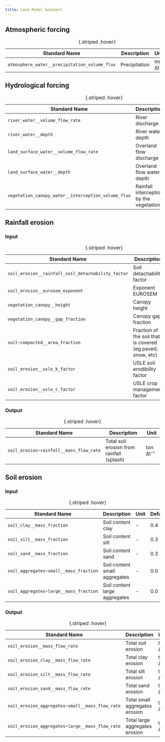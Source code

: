 ```yaml
---
title: Land Model Sediment
---
```


<style>
table {
  table-layout: fixed;
  width: 100%;
}
td, th {
  word-wrap: break-word;
}
</style>

## Atmospheric forcing
| Standard Name | Description | Unit | Default |
| ------ | ---- | -- | -- |
| `atmosphere_water__precipitation_volume_flux` | Precipitation | mm Δt⁻¹ | - |
: {.striped .hover}

## Hydrological forcing
| Standard Name | Description | Unit | Default |
| ------ | ---- | -- | -- |
| `river_water__volume_flow_rate` | River discharge | m³ s⁻¹ | - |
| `river_water__depth` | River water depth | m | - |
| `land_surface_water__volume_flow_rate` | Overland flow discharge | m³ s⁻¹ | - |
| `land_surface_water__depth` | Overland flow water depth | m | - |
| `vegetation_canopy_water__interception_volume_flux` | Rainfall interception by the vegetation | mm Δt⁻¹ | - |
: {.striped .hover}

## Rainfall erosion
### Input
| Standard Name | Description | Unit | Default |
| ------ | ---- | -- | -- |
| `soil_erosion__rainfall_soil_detachability_factor` |  Soil detachability factor | g J⁻¹ | 0.6 |
| `soil_erosion__eurosem_exponent` | Exponent EUROSEM | - | 2.0 |
| `vegetation_canopy__height` | Canopy height | m | 0.5 |
| `vegetation_canopy__gap_fraction` | Canopy gap fraction | - | 0.1 |
| `soil~compacted__area_fraction` | Fraction of the soil that is covered (eg paved, snow, etc) | - | 0.01 |
| `soil_erosion__usle_k_factor` | USLE soil erodibility factor | - | 0.1 |
| `soil_erosion__usle_c_factor` | USLE crop management factor | - | 0.01 |
: {.striped .hover}

### Output
| Standard Name | Description | Unit |
| --- | --- | - |
| `soil_erosion~rainfall__mass_flow_rate` | Total soil erosion from rainfall (splash) | ton Δt⁻¹ |
: {.striped .hover}

## Soil erosion
### Input
| Standard Name | Description | Unit | Default |
| ------ | ---- | -- | -- |
| `soil_clay__mass_fraction` | Soil content clay | - | 0.4 |
| `soil_silt__mass_fraction` | Soil content silt | - | 0.3 |
| `soil_sand__mass_fraction` | Soil content sand | - | 0.3 |
| `soil_aggregates~small__mass_fraction` | Soil content small aggregates | - | 0.0 |
| `soil_aggregates~large__mass_fraction` | Soil content large aggregates | - | 0.0 |
: {.striped .hover}

### Output
| Standard Name | Description | Unit |
| --- | --- | - |
| `soil_erosion__mass_flow_rate` | Total soil erosion | ton Δt⁻¹ |
| `soil_erosion_clay__mass_flow_rate` | Total clay erosion | ton Δt⁻¹ |
| `soil_erosion_silt__mass_flow_rate` | Total silt erosion | ton Δt⁻¹ |
| `soil_erosion_sand__mass_flow_rate` | Total sand erosion | ton Δt⁻¹ |
| `soil_erosion_aggregates~small__mass_flow_rate` | Total small aggregates erosion | ton Δt⁻¹ |
| `soil_erosion_aggregates~large__mass_flow_rate` | Total large aggregates erosion | ton Δt⁻¹ |
: {.striped .hover}
